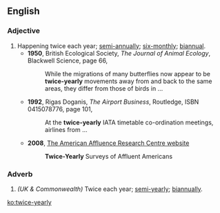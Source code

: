 ==English==

===Adjective===
{{en-adj|-|head=[[twice]]-[[yearly]]}}

# Happening twice each year; [[semi-annually]]; [[six-monthly]]; [[biannual]].
#* '''1950''', British Ecological Society, ''The Journal of Animal Ecology'', Blackwell Science, page 66,
#*: While the migrations of many butterflies now appear to be '''twice-yearly''' movements away from and back to the same areas, they differ from those of birds in ...
#* '''1992''', Rigas Doganis, ''The Airport Business'', Routledge, ISBN 0415078776, page 101,
#*: At the '''twice-yearly''' IATA timetable co-ordination meetings, airlines from ...
#* '''2008''', [http://www.affluenceresearch.org/surveys.html The American Affluence Research Centre website]
#*: '''Twice-Yearly''' Surveys of Affluent Americans

===Adverb===
{{en-adv|-}}

# ''(UK & Commonwealth)'' Twice each year; [[semi-yearly]]; [[biannually]].

[[ko:twice-yearly]]
